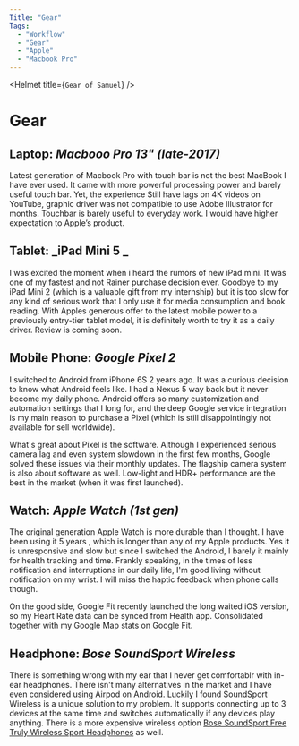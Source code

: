 ```yaml
---
Title: "Gear"
Tags:
  - "Workflow"
  - "Gear"
  - "Apple"
  - "Macbook Pro"
---
```




<Helmet title={`Gear of Samuel`} />

# Gear

## Laptop: _Macbooo Pro 13" (late-2017)_

Latest generation of Macbook Pro with touch bar is not the best MacBook I have ever used. It came with more powerful processing power and barely useful touch bar. Yet, the experience Still have lags on 4K videos on YouTube, graphic driver was not compatible to use Adobe Illustrator for months. Touchbar is barely useful to everyday work. I would have higher expectation to Apple’s product.

<ZoomImage src={ipadmini} caption="iPad Mini 5" />

## Tablet: _iPad Mini 5 _

I was excited the moment when i heard the rumors of new iPad mini. It was one of my fastest and not Rainer purchase decision ever. Goodbye to my iPad Mini 2 (which is a valuable gift from my internship) but it is too slow for any kind of serious work that I only use it for media consumption and book reading. With Apples generous offer to the latest mobile power to a previously entry-tier tablet model, it is definitely worth to try it as a daily driver. Review is coming soon.

## Mobile Phone: _Google Pixel 2_

I switched to Android from iPhone 6S 2 years ago. It was a curious decision to know what Android feels like. I had a Nexus 5 way back but it never become my daily phone. Android offers so many customization and automation settings that I long for, and the deep Google service integration is my main reason to purchase a Pixel (which is still disappointingly not available for sell worldwide).

What's great about Pixel is the software. Although I experienced serious camera lag and even system slowdown in the first few months, Google solved these issues via their monthly updates. The flagship camera system is also about software as well. Low-light and HDR+ performance are the best in the market (when it was first launched).

## Watch: _Apple Watch (1st gen)_

The original generation Apple Watch is more durable than I thought. I have been using it 5 years , which is longer than any of my Apple products. Yes it is unresponsive and slow but since I switched the Android, I barely it mainly for health tracking and time. Frankly speaking, in the times of less notification and interruptions in our daily life, I'm good living without notification on my wrist. I will miss the haptic feedback when phone calls though.

On the good side, Google Fit recently launched the long waited iOS version, so my Heart Rate data can be synced from Health app. Consolidated together with my Google Map stats on Google Fit.

## Headphone: _Bose SoundSport Wireless_

There is something wrong with my ear that I never get comfortablr with in-ear headphones. There isn't many alternatives in the market and I have even considered using Airpod on Android. Luckily I found SoundSport Wireless is a unique solution to my problem. It supports connecting up to 3 devices at the same time and switches automatically if any devices play anything. There is a more expensive wireless option [Bose SoundSport Free Truly Wireless Sport Headphones](https://amzn.to/2YAJEAs) as well.

##
